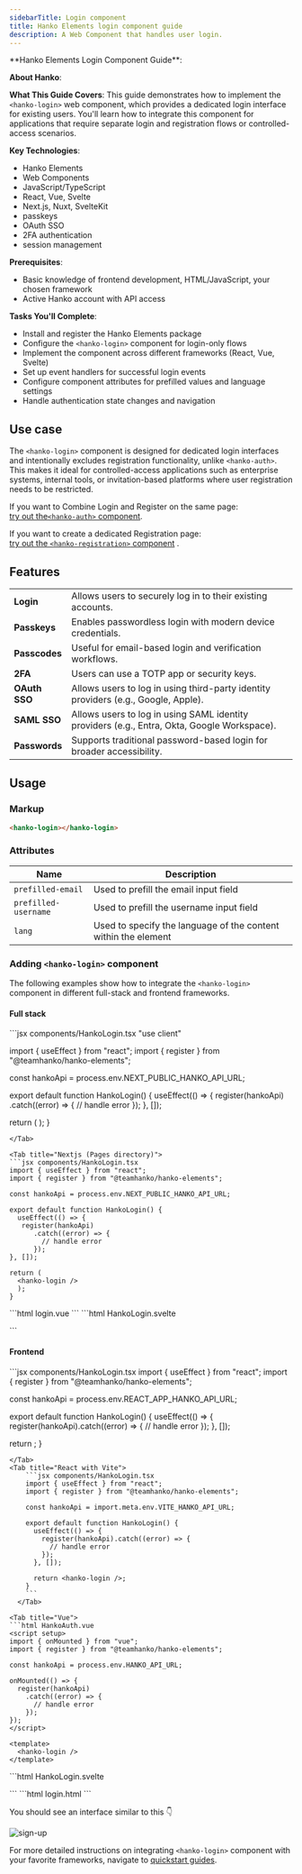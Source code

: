 ```yaml
---
sidebarTitle: Login component
title: Hanko Elements login component guide
description: A Web Component that handles user login.
---
```



<div class="hidden">
**Hanko Elements Login Component Guide**:

**About Hanko**:
<HankoAbout />

**What This Guide Covers**: This guide demonstrates how to implement the `<hanko-login>` web component, which provides a dedicated login interface for existing users. You'll learn how to integrate this component for applications that require separate login and registration flows or controlled-access scenarios.

**Key Technologies**:
- Hanko Elements
- Web Components
- JavaScript/TypeScript
- React, Vue, Svelte
- Next.js, Nuxt, SvelteKit
- passkeys
- OAuth SSO
- 2FA authentication
- session management

**Prerequisites**:
- Basic knowledge of frontend development, HTML/JavaScript, your chosen framework
- Active Hanko account with API access

**Tasks You'll Complete**: 
- Install and register the Hanko Elements package
- Configure the `<hanko-login>` component for login-only flows
- Implement the component across different frameworks (React, Vue, Svelte)
- Set up event handlers for successful login events
- Configure component attributes for prefilled values and language settings
- Handle authentication state changes and navigation
</div>


## Use case
The `<hanko-login>` component is designed for dedicated login interfaces and intentionally excludes registration functionality, unlike `<hanko-auth>`. This makes it ideal for controlled-access applications such as enterprise systems, internal tools, or invitation-based platforms where user registration needs to be restricted.

If you want to Combine Login and Register on the same page: \
[try out the`<hanko-auth>` component](/guides/hanko-elements/auth-component).

If you want to create a dedicated Registration page:  \
[try out the `<hanko-registration>` component](/guides/hanko-elements/register-component) .


## Features
|  |  |
| --- | --- |
|  **Login** | Allows users to securely log in to their existing accounts.
|  **Passkeys** | Enables passwordless login with modern device credentials.
|  **Passcodes** | Useful for email-based login and verification workflows.
|  **2FA** | Users can use a TOTP app or security keys.
|  **OAuth SSO** | 	Allows users to log in using third-party identity providers (e.g., Google, Apple).
|  **SAML SSO** | 	Allows users to log in using SAML identity providers (e.g., Entra, Okta, Google Workspace).
|  **Passwords** | Supports traditional password-based login for broader accessibility.


## Usage

### Markup

```html 
<hanko-login></hanko-login>
```

### Attributes

| Name | Description |
| --- | --- |
| `prefilled-email` | Used to prefill the email input field |
| `prefilled-username` | Used to prefill the username input field |
| `lang` | Used to specify the language of the content within the element |


### Adding `<hanko-login>` component

The following examples show how to integrate the `<hanko-login>` component in different full-stack and frontend frameworks.

#### Full stack

<Tabs>
<Tab title="Nextjs (App directory)">
```jsx components/HankoLogin.tsx
"use client"

import { useEffect } from "react";
import { register } from "@teamhanko/hanko-elements";

const hankoApi = process.env.NEXT_PUBLIC_HANKO_API_URL;

export default function HankoLogin() {
  useEffect(() => {
   register(hankoApi)
      .catch((error) => {
        // handle error
      });
  }, []);

return (
<hanko-login />
);
}
```
</Tab>

<Tab title="Nextjs (Pages directory)">
```jsx components/HankoLogin.tsx
import { useEffect } from "react";
import { register } from "@teamhanko/hanko-elements";

const hankoApi = process.env.NEXT_PUBLIC_HANKO_API_URL;

export default function HankoLogin() {
  useEffect(() => {
   register(hankoApi)
      .catch((error) => {
        // handle error
      });
}, []);

return (
  <hanko-login />
  );
}
```
</Tab>

<Tab title="Nuxt">
```html login.vue
<template>
  <hanko-login />
</template>
```
</Tab>


<Tab title="SvelteKit">
```html HankoLogin.svelte
<script>
  import { onMount } from "svelte";
  import { goto } from "$app/navigation";
  import { register } from "@teamhanko/hanko-elements";
  import { env } from "$env/dynamic/public";
  const hankoApi = env.PUBLIC_HANKO_API_URL;

  const redirectAfterLogin = () => {
    goto("/dashboard");
  };

  onMount(async () => {
    register(hankoApi).catch((error) => {
      // handle error
    });
  });
</script>

<hanko-login on:onSessionCreated={redirectAfterLogin} />
```
</Tab>
</Tabs>

#### Frontend 


<Tabs>
<Tab title="Create React App">
```jsx components/HankoLogin.tsx
import { useEffect } from "react";
import { register } from "@teamhanko/hanko-elements";

const hankoApi = process.env.REACT_APP_HANKO_API_URL;

export default function HankoLogin() {
  useEffect(() => {
    register(hankoApi).catch((error) => {
      // handle error
    });
  }, []);

  return <hanko-login />;
}
```
</Tab>
<Tab title="React with Vite">
    ```jsx components/HankoLogin.tsx
    import { useEffect } from "react";
    import { register } from "@teamhanko/hanko-elements";

    const hankoApi = import.meta.env.VITE_HANKO_API_URL;

    export default function HankoLogin() {
      useEffect(() => {
        register(hankoApi).catch((error) => {
          // handle error
        });
      }, []);

      return <hanko-login />;
    }
    ```
  </Tab>

<Tab title="Vue">
```html HankoAuth.vue
<script setup>
import { onMounted } from "vue";
import { register } from "@teamhanko/hanko-elements";

const hankoApi = process.env.HANKO_API_URL;

onMounted(() => {
  register(hankoApi)
    .catch((error) => {
      // handle error
    });
});
</script>

<template>
  <hanko-login />
</template>
```
</Tab>

<Tab title="Svelte">
```html HankoLogin.svelte
<script>
  import { register } from "@teamhanko/hanko-elements";
  import { onMount } from "svelte";
  import { env } from "$env/dynamic/public";

  const hankoApi = env.PUBLIC_HANKO_API_URL;

  onMount(async () => {
    register(hankoApi).catch((error) => {
      // handle error
    });
  });
</script>

<hanko-login />
```
</Tab>

<Tab title="JavaScript">
```html login.html
<body>
  <hanko-login />

  <script type="module">
    import { register } from "https://esm.run/@teamhanko/hanko-elements";

    await register(process.env.HANKO_API_URL);
  </script>
</body>
```
</Tab>
</Tabs>

You should see an interface similar to this 👇
<Frame>
<img src="/images/fullstack-guide/next-one.png" alt="sign-up" width={500} style={{ borderRadius: '0.5rem' }}/>
</Frame>


For more detailed instructions on integrating `<hanko-login>` component with your favorite frameworks, navigate to [quickstart guides](/quickstarts/fullstack). 





